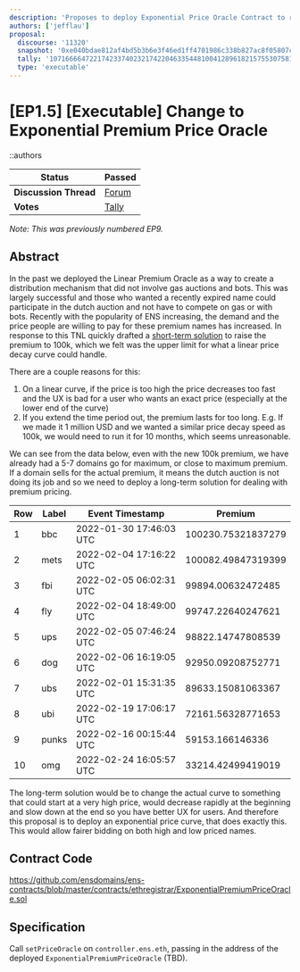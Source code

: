 ```yaml
---
description: 'Proposes to deploy Exponential Price Oracle Contract to replace the current Linear Price Oracle Contract'
authors: ['jefflau']
proposal:
  discourse: '11320'
  snapshot: '0xe040bdae812af4bd5b3b6e3f46ed1ff4701986c338b827ac8f05807c2b9b9d73'
  tally: '107166664722174233740232174220463354481004128961821575530758100250899337476509'
  type: 'executable'
---
```


# [EP1.5] [Executable] Change to Exponential Premium Price Oracle

::authors

| **Status**            | Passed                                                                                                                         |
| --------------------- | ------------------------------------------------------------------------------------------------------------------------------ |
| **Discussion Thread** | [Forum](https://discuss.ens.domains/t/11320)                                                                                   |
| **Votes**             | [Tally](https://www.tally.xyz/gov/ens/proposal/107166664722174233740232174220463354481004128961821575530758100250899337476509) |

_Note: This was previously numbered EP9._

## Abstract

In the past we deployed the Linear Premium Oracle as a way to create a distribution mechanism that did not involve gas auctions and bots. This was largely successful and those who wanted a recently expired name could participate in the dutch auction and not have to compete on gas or with bots. Recently with the popularity of ENS increasing, the demand and the price people are willing to pay for these premium names has increased. In response to this TNL quickly drafted a [short-term solution](https://discuss.ens.domains/t/ep5-executable-set-the-temporary-premium-start-price-to-100-000/9336) to raise the premium to 100k, which we felt was the upper limit for what a linear price decay curve could handle.

There are a couple reasons for this:

1. On a linear curve, if the price is too high the price decreases too fast and the UX is bad for a user who wants an exact price (especially at the lower end of the curve)
2. If you extend the time period out, the premium lasts for too long. E.g. If we made it 1 million USD and we wanted a similar price decay speed as 100k, we would need to run it for 10 months, which seems unreasonable.

We can see from the data below, even with the new 100k premium, we have already had a 5-7 domains go for maximum, or close to maximum premium. If a domain sells for the actual premium, it means the dutch auction is not doing its job and so we need to deploy a long-term solution for dealing with premium pricing.

| Row | Label | Event Timestamp         | Premium            |
| --- | ----- | ----------------------- | ------------------ |
| 1   | bbc   | 2022-01-30 17:46:03 UTC | 100230.75321837279 |
| 2   | mets  | 2022-02-04 17:16:22 UTC | 100082.49847319399 |
| 3   | fbi   | 2022-02-05 06:02:31 UTC | 99894.00632472485  |
| 4   | fly   | 2022-02-04 18:49:00 UTC | 99747.22640247621  |
| 5   | ups   | 2022-02-05 07:46:24 UTC | 98822.14747808539  |
| 6   | dog   | 2022-02-06 16:19:05 UTC | 92950.09208752771  |
| 7   | ubs   | 2022-02-01 15:31:35 UTC | 89633.15081063367  |
| 8   | ubi   | 2022-02-19 17:06:17 UTC | 72161.56328771653  |
| 9   | punks | 2022-02-16 00:15:44 UTC | 59153.166146336    |
| 10  | omg   | 2022-02-24 16:05:57 UTC | 33214.42499419019  |

The long-term solution would be to change the actual curve to something that could start at a very high price, would decrease rapidly at the beginning and slow down at the end so you have better UX for users. And therefore this proposal is to deploy an exponential price curve, that does exactly this. This would allow fairer bidding on both high and low priced names.

## Contract Code

https://github.com/ensdomains/ens-contracts/blob/master/contracts/ethregistrar/ExponentialPremiumPriceOracle.sol

## Specification

Call `setPriceOracle` on `controller.ens.eth`, passing in the address of the deployed `ExponentialPremiumPriceOracle` (TBD).
